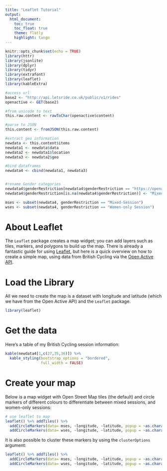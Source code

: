 ```yaml
---
title: "Leaflet Tutorial"
output:
  html_document:  
    toc: true  
    toc_float: true 
    theme: flatly
    highlight: tango
---
```


```r
knitr::opts_chunk$set(echo = TRUE)
library(httr)
library(jsonlite)
library(dplyr)
library(tidyr)
library(extrafont)
library(leaflet)
library(kableExtra)

#access url
base2 <- "http://api.letsride.co.uk/public/v1/rides"
openactive <- GET(base2) 

#from unicode to text
this.raw.content <- rawToChar(openactive$content)

#parse to JSON
this.content <- fromJSON(this.raw.content)

#extract geo information 
newdata <- this.content$items
newdata1 <- newdata$data
newdata2 <- newdata1$location
newdata3 <- newdata2$geo

#bind dataframes
newdata4 <- cbind(newdata1, newdata3)


#rename Gender categories
newdata4$genderRestriction[newdata4$genderRestriction == "https://openactive.io/FemaleOnly"] <- "Women-only Session"
newdata4$genderRestriction[is.na(newdata4$genderRestriction)] <- "Mixed-Session"

mses <- subset(newdata4, genderRestriction == "Mixed-Session") 
wses <- subset(newdata4, genderRestriction == "Women-only Session")

```

# About Leaflet
The `Leaflet` package creates a map widget; you can add layers such as tiles, markers, and polygons to build up the map. There is already a fantastic guide for using [Leaflet](https://rstudio.github.io/leaflet/), but here is a quick overview on how to create a simple map, using data from British Cycling via the [Open Active API]("http://api.letsride.co.uk/public/v1/rides"). 

# Load the Library

All we need to create the map is a dataset with longitude and latitude (which we have from the Open Active API) and the `Leaflet` package.

```r
library(leaflet)
```

# Get the data

Here's a table of my British Cycling session information:

```r
kable(newdata4[1,c(27,35,36)]) %>%
  kable_styling(bootstrap_options = "bordered",
                full_width = FALSE) 
```


# Create your map

Below is a map widget with Open Street Map tiles (the default) and circle markers of different colours to differentiate between mixed sessions, and women-only sessions:

```r
# use leaflet to map
leaflet() %>% addTiles() %>%
  addCircleMarkers(data= mses, ~longitude, ~latitude, popup = ~as.character(genderRestriction), label = ~as.character(genderRestriction), color = "#43A8B6")  %>%
  addCircleMarkers(data= wses, ~longitude, ~latitude, popup = ~as.character(genderRestriction), label = ~as.character(genderRestriction),  color = "#5D4086")
```

It is also possible to cluster these markers by using the `clusterOptions` argument:

```r
leaflet() %>% addTiles() %>%
  addCircleMarkers(data= mses, ~longitude, ~latitude, popup = ~as.character(genderRestriction), label = ~as.character(genderRestriction), color = "#43A8B6", clusterOptions = markerClusterOptions())  %>%
  addCircleMarkers(data= wses, ~longitude, ~latitude, popup = ~as.character(genderRestriction), label = ~as.character(genderRestriction),  color = "#5D4086", clusterOptions = markerClusterOptions())

```

